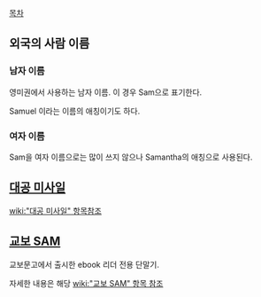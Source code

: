 [[목차]]

== 외국의 사람 이름 ==
=== 남자 이름 ===
영미권에서 사용하는 남자 이름. 이 경우 Sam으로 표기한다.

Samuel 이라는 이름의 애칭이기도 하다.

=== 여자 이름 ===
Sam을 여자 이름으로는 많이 쓰지 않으나 Samantha의 애칭으로 사용된다.

== [[대공 미사일]] ==
[[wiki:"대공 미사일" 항목참조]]

== [[교보 SAM]] ==
교보문고에서 출시한 ebook 리더 전용 단말기.

자세한 내용은 해당 [[wiki:"교보 SAM" 항목 참조]]

